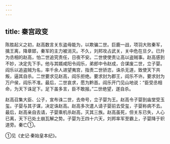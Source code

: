 ```yaml
---
---
---
```

title: 秦宫政变
---



陈胜起义之初，赵高数言关东盗毋能为，以欺骗二世。巨鹿一战，项羽大败秦军，擒王离，降章邯，秦军的主力被消灭。不久，刘邦攻占武关，关中危在旦夕。已升为丞相的赵高，怕二世追究责任，日夜不安。二世使使责让高以盗贼事。赵高感到不妙，决定先下手。他与其婿咸阳令阎乐，弟郎中令赵成，合谋废二世，立子婴。阎乐以追盗贼为名，率千余人进望夷宫，指责二世骄恣，诛杀无道，致使天下共叛，逼其自杀。二世要求见赵高，阎乐拒绝。要求封为郡王，阎乐不许。要求封为万户侯，阎乐不准。最后，二世哀求，愿为黔首。阎乐开门见山地说：“臣受丞相命，为天下诛足下。足下虽多言，臣不敢报。”二世绝望，遂自杀。

赵高召集大臣、公子，宣布诛二世，去帝号，立子婴为王。赵高令子婴到庙堂受玉玺。子婴与其子谋，决定诛赵高。赵高多次遣人请子婴前去受玺，子婴称病不去。最后，赵高亲自去请，子婴乘机杀赵高，灭其三族。赵高虽死，但关东已失，人心已离，天下已处土崩瓦解之势。子婴为王四十六天，刘邦率军至霸上，子婴降于轵道旁。秦亡①。

①见《史记·秦始皇本纪》。